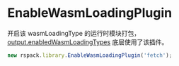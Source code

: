 # EnableWasmLoadingPlugin

开启该 wasmLoadingType 的运行时模块打包，[output.enabledWasmLoadingTypes](/config/output#outputenabledwasmloadingtypes) 底层使用了该插件。

```js
new rspack.library.EnableWasmLoadingPlugin('fetch');
```
